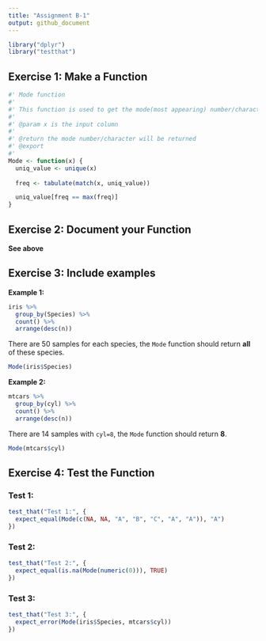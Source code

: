 ```yaml
---
title: "Assignment B-1"
output: github_document
---
```

```R
library("dplyr")
library("testthat")
```


## Exercise 1: Make a Function 

```R
#' Mode function
#'
#' This function is used to get the mode(most appearing) number/character in the column
#'
#' @param x is the input column
#' 
#' @return the mode number/character will be returned
#' @export
#'
Mode <- function(x) {
  uniq_value <- unique(x)
  
  freq <- tabulate(match(x, uniq_value))

  uniq_value[freq == max(freq)]
}
```



## Exercise 2: Document your Function

**See above**


## Exercise 3: Include examples

**Example 1:**

```R
iris %>%
  group_by(Species) %>%
  count() %>%
  arrange(desc(n))
```

There are 50 samples for each species, the `Mode` function should return **all** of these species.

```R
Mode(iris$Species)
```

**Example 2:**

```R
mtcars %>%
  group_by(cyl) %>%
  count() %>%
  arrange(desc(n))
```

There are 14 samples with `cyl=8`, the `Mode` function should return **8**.

```R
Mode(mtcars$cyl)
```



## Exercise 4: Test the Function

### Test 1:

```R
test_that("Test 1:", {
  expect_equal(Mode(c(NA, NA, "A", "B", "C", "A", "A")), "A")
})


```

### Test 2:

```R
test_that("Test 2:", {
  expect_equal(is.na(Mode(numeric(0))), TRUE)
})
```

### Test 3:

```R
test_that("Test 3:", {
  expect_error(Mode(iris$Species, mtcars$cyl))
})

```



